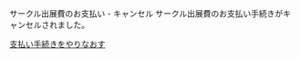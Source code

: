 
<SEO title="サークル出展費のお支払いキャンセル"/>

<SectionHeader text="SUCCESS" pageHeader>
サークル出展費のお支払い - キャンセル
</SectionHeader>

<MdxContainer>
サークル出展費のお支払い手続きがキャンセルされました。

[支払い手続きをやりなおす](https://gishohaku.dev/gishohaku10/circle-entry-earlybird)

</MdxContainer>
